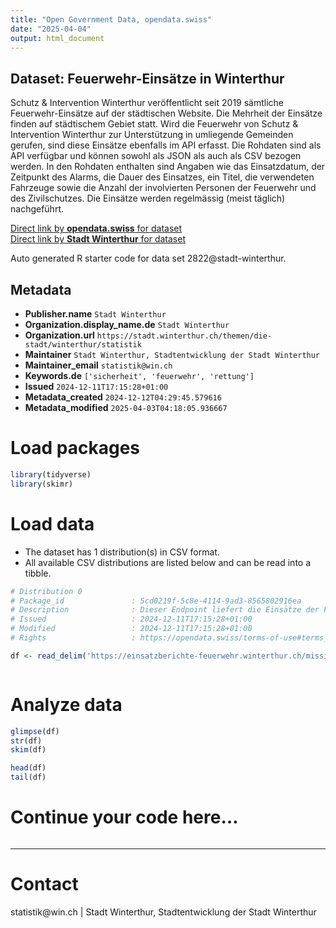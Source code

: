 ```yaml
---
title: "Open Government Data, opendata.swiss"
date: "2025-04-04"
output: html_document
---
```


## Dataset: Feuerwehr-Einsätze in Winterthur

Schutz & Intervention Winterthur veröffentlicht seit 2019 sämtliche Feuerwehr-Einsätze auf der städtischen Website. Die Mehrheit der Einsätze finden auf städtischem Gebiet statt. Wird die Feuerwehr von Schutz & Intervention Winterthur zur Unterstützung in umliegende Gemeinden gerufen, sind diese Einsätze ebenfalls im API erfasst. Die Rohdaten sind als API verfügbar und können sowohl als JSON als auch als CSV bezogen werden. In den Rohdaten enthalten sind Angaben wie das Einsatzdatum, der Zeitpunkt des Alarms, die Dauer des Einsatzes, ein Titel, die verwendeten Fahrzeuge sowie die Anzahl der involvierten Personen der Feuerwehr und des Zivilschutzes. Die Einsätze werden regelmässig (meist täglich) nachgeführt. 

[Direct link by **opendata.swiss** for dataset](https://opendata.swiss/de/dataset/feuerwehr-einsatze-in-winterthur)<br>
[Direct link by **Stadt Winterthur** for dataset](https://stadt.winterthur.ch/gemeinde/verwaltung/sicherheit-und-umwelt/schutz-und-intervention/einsaetze/feuerwehr-einsaetze)

Auto generated R starter code for data set 2822@stadt-winterthur.

## Metadata

- **Publisher.name** `Stadt Winterthur`
- **Organization.display_name.de** `Stadt Winterthur`
- **Organization.url** `https://stadt.winterthur.ch/themen/die-stadt/winterthur/statistik`
- **Maintainer** `Stadt Winterthur, Stadtentwicklung der Stadt Winterthur`
- **Maintainer_email** `statistik@win.ch`
- **Keywords.de** `['sicherheit', 'feuerwehr', 'rettung']`
- **Issued** `2024-12-11T17:15:28+01:00`
- **Metadata_created** `2024-12-12T04:29:45.579616`
- **Metadata_modified** `2025-04-03T04:18:05.936667`


# Load packages

```r

library(tidyverse)
library(skimr)

```

# Load data

-   The dataset has 1 distribution(s) in CSV format.
-   All available CSV distributions are listed below and can be read into a tibble.

```r

# Distribution 0
# Package_id               : 5cd0219f-5c8e-4114-9ad3-8565802916ea
# Description              : Dieser Endpoint liefert die Einsätze der Feuerwehr Winterthur im CSV-Format. Die Dokumentation zum API ist im Datensatz verlinkt unter "API-Dokumentation Feuerwehr-Einsätze".
# Issued                   : 2024-12-11T17:15:28+01:00
# Modified                 : 2024-12-11T17:15:28+01:00
# Rights                   : https://opendata.swiss/terms-of-use#terms_open

df <- read_delim('https://einsatzberichte-feuerwehr.winterthur.ch/mission-reports/csv')



```

# Analyze data

```r

glimpse(df)
str(df)
skim(df)

head(df)
tail(df)

```

# Continue your code here...

```r

```

------------------------------------------------------------------------

# Contact

statistik@win.ch | Stadt Winterthur, Stadtentwicklung der Stadt Winterthur

